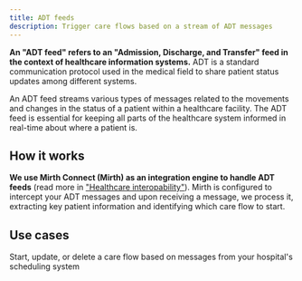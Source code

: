 ```yaml
---
title: ADT feeds
description: Trigger care flows based on a stream of ADT messages
---
```


**An "ADT feed" refers to an "Admission, Discharge, and Transfer" feed in the context of healthcare information systems.** ADT is a standard communication protocol used in the medical field to share patient status updates among different systems.

An ADT feed streams various types of messages related to the movements and changes in the status of a patient within a healthcare facility. The ADT feed is essential for keeping all parts of the healthcare system informed in real-time about where a patient is.

## How it works

**We use Mirth Connect (Mirth) as an integration engine to handle ADT feeds** (read more in ["Healthcare interopability"](http://localhost:3000/awell-orchestration/docs/data/healthcare-interoperability)). Mirth is configured to intercept your ADT messages and upon receiving a message, we process it, extracting key patient information and identifying which care flow to start.

## Use cases

Start, update, or delete a care flow based on messages from your hospital's scheduling system
